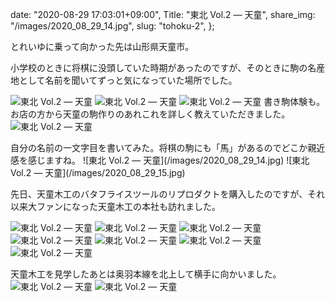   date: "2020-08-29 17:03:01+09:00",
  Title: "東北 Vol.2 ― 天童",
  share_img: "/images/2020_08_29_14.jpg",
  slug: "tohoku-2",
};

とれいゆに乗って向かった先は山形県天童市。

小学校のときに将棋に没頭していた時期があったのですが、そのときに駒の名産地として名前を聞いてずっと気になっていた場所でした。

![東北 Vol.2 ― 天童](/images/2020_08_29_10.jpg)
![東北 Vol.2 ― 天童](/images/2020_08_29_11.jpg)
![東北 Vol.2 ― 天童](/images/2020_08_29_12.jpg)
書き駒体験も。<br />
お店の方から天童の駒作りのあれこれを詳しく教えていただきました。
![東北 Vol.2 ― 天童](/images/2020_08_29_13.jpg)

<span className="caption">
  自分の名前の一文字目を書いてみた。将棋の駒にも「馬」があるのでどこか親近感を感じますね。
</span>
![東北 Vol.2 ― 天童](/images/2020_08_29_14.jpg) ![東北 Vol.2 ― 天童](/images/2020_08_29_15.jpg)

先日、天童木工のバタフライスツールのリプロダクトを購入したのですが、それ以来大ファンになった天童木工の本社も訪れました。

![東北 Vol.2 ― 天童](/images/2020_08_29_16.jpg)
![東北 Vol.2 ― 天童](/images/2020_08_29_17.jpg)
![東北 Vol.2 ― 天童](/images/2020_08_29_18.jpg)
![東北 Vol.2 ― 天童](/images/2020_08_29_19.jpg)
![東北 Vol.2 ― 天童](/images/2020_08_29_20.jpg)
![東北 Vol.2 ― 天童](/images/2020_08_29_21.jpg)
![東北 Vol.2 ― 天童](/images/2020_08_29_22.jpg)

天童木工を見学したあとは奥羽本線を北上して横手に向かいました。
![東北 Vol.2 ― 天童](/images/2020_08_29_23.jpg)
![東北 Vol.2 ― 天童](/images/2020_08_29_24.jpg)
